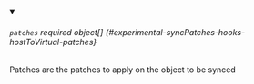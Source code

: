 


<details className="config-field" data-expandable="true" open>
<summary>

###### `patches` <span className="config-field-required" data-required="false">required</span> <span className="config-field-type">object[]</span> <span className="config-field-default"></span> <span className="config-field-enum"></span> {#experimental-syncPatches-hooks-hostToVirtual-patches}

Patches are the patches to apply on the object to be synced

</summary>

<PartialPatchesreference />


</details>
